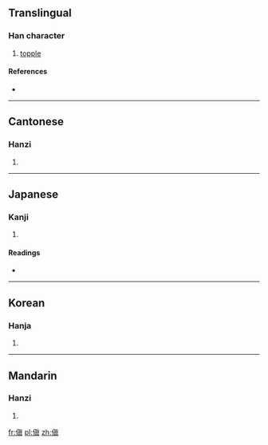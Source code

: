 ==Translingual==

===Han character===
{{Han char|rn=9|rad=人|as=10|sn=12|four=2428<sub>1</sub>|canj=人十月金 (OJBC)}}

# [[topple]]

====References====
* {{Han ref|kx=0113.050|dkj=00951|dj=0240.150|hdz=10201.010|uh=508E|ud=20622|bh=D859|bd=55385}}

----

==Cantonese==

===Hanzi===
{{yue-hanzi|jyut=|y=din1}}

# {{defn|Cantonese|sort=人10}}

----

==Japanese==

===Kanji===
{{ja-kanji|grade=|rs=人10}}

# {{defn|Japanese|sort=人10}}

====Readings====
* {{ja-readings|on=[[てん]] (ten)|kun=[[さかさま]] (sakasama), [[くるう]] (kuruu)}}

----

==Korean==

===Hanja===
{{ko-hanja|hangeul=[[전]]|rv=jeon|mr=chŏn}}

# {{defn|Korean|sort=人10}}

----

==Mandarin==

===Hanzi===
{{cmn-hanzi|pin=[[diān]] ([[dian1]]), [[xí]] ([[xi2]]), [[xì]] ([[xi4]])|wg=tien<sup>1</sup>, hsi<sup>2</sup>, hsi<sup>4</sup>}}

# {{defn|Mandarin|sort=人10}}

[[fr:傎]]
[[pl:傎]]
[[zh:傎]]
